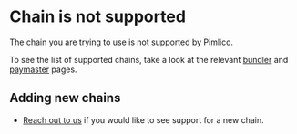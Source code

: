 # Chain is not supported

The chain you are trying to use is not supported by Pimlico. 

To see the list of supported chains, take a look at the relevant [bundler](/guides/supported-chains) and [paymaster](/guides/supported-chains) pages.

## Adding new chains

- [Reach out to us](https://t.me/pimlicoHQ) if you would like to see support for a new chain.